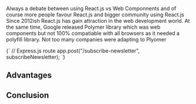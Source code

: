 
Always a debate between using React.js vs Web Componnents and of course more people favour React.js and bigger community
using React.js
Since 2012ish React.js has gain attraction in the web development world. At the same time, Google released Polymer library 
which was web components but not 100% compatiable with all browsers as it needed a polyfill library. Not too many companies were
adapting to Plyomer


<SyntaxHighlighter language="javascript">
    {`
        // Express.js route
        app.post("/subscribe-newsletter", subscribeNewsletter);
    `}
</SyntaxHighlighter>


## Advantages


## Conclusion



